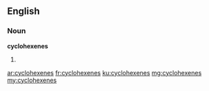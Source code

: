 ==English==

===Noun===
'''cyclohexenes'''

# {{plural of|cyclohexene}}

[[ar:cyclohexenes]]
[[fr:cyclohexenes]]
[[ku:cyclohexenes]]
[[mg:cyclohexenes]]
[[my:cyclohexenes]]